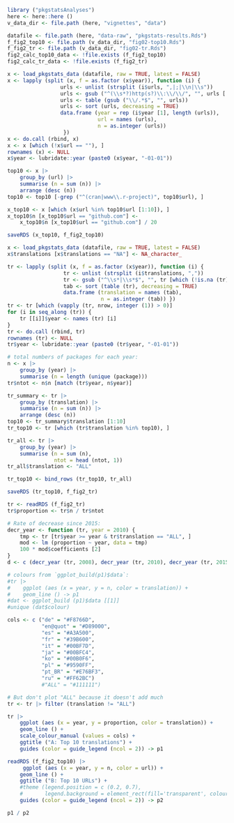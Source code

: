 
```r
library ("pkgstatsAnalyses")
here <- here::here ()
v_data_dir <- file.path (here, "vignettes", "data")

datafile <- file.path (here, "data-raw", "pkgstats-results.Rds")
f_fig2_top10 <- file.path (v_data_dir, "fig02-top10.Rds")
f_fig2_tr <- file.path (v_data_dir, "fig02-tr.Rds")
fig2_calc_top10_data <- !file.exists (f_fig2_top10)
fig2_calc_tr_data <- !file.exists (f_fig2_tr)

```

```r
x <- load_pkgstats_data (datafile, raw = TRUE, latest = FALSE)
x <- lapply (split (x, f = as.factor (x$year)), function (i) {
                 urls <- unlist (strsplit (i$urls, ",|;|\\n|\\s"))
                 urls <- gsub ("^(\\s*?)http(s?)\\:\\/\\/", "", urls [!is.na (urls)])
                 urls <- table (gsub ("\\/.*$", "", urls))
                 urls <- sort (urls, decreasing = TRUE)
                 data.frame (year = rep (i$year [1], length (urls)),
                             url = names (urls),
                             n = as.integer (urls))
                  })
x <- do.call (rbind, x)
x <- x [which (!x$url == ""), ]
rownames (x) <- NULL
x$year <- lubridate::year (paste0 (x$year, "-01-01"))

top10 <- x |>
    group_by (url) |>
    summarise (n = sum (n)) |>
    arrange (desc (n))
top10 <- top10 [-grep ("^(cran|www\\.r-project)", top10$url), ]

x_top10 <- x [which (x$url %in% top10$url [1:10]), ]
x_top10$n [x_top10$url == "github.com"] <-
    x_top10$n [x_top10$url == "github.com"] / 20

saveRDS (x_top10, f_fig2_top10)
```

```r
x <- load_pkgstats_data (datafile, raw = TRUE, latest = FALSE)
x$translations [x$translations == "NA"] <- NA_character_

tr <- lapply (split (x, f = as.factor (x$year)), function (i) {
                  tr <- unlist (strsplit (i$translations, ","))
                  tr <- gsub ("^\\s*|\\s*$", "", tr [which (!is.na (tr))])
                  tab <- sort (table (tr), decreasing = TRUE)
                  data.frame (translation = names (tab),
                              n = as.integer (tab)) })
tr <- tr [which (vapply (tr, nrow, integer (1)) > 0)]
for (i in seq_along (tr)) {
    tr [[i]]$year <- names (tr) [i]
}
tr <- do.call (rbind, tr)
rownames (tr) <- NULL
tr$year <- lubridate::year (paste0 (tr$year, "-01-01"))

# total numbers of packages for each year:
n <- x |>
    group_by (year) |>
    summarise (n = length (unique (package)))
tr$ntot <- n$n [match (tr$year, n$year)]

tr_summary <- tr |>
    group_by (translation) |>
    summarise (n = sum (n)) |>
    arrange (desc (n))
top10 <- tr_summary$translation [1:10]
tr_top10 <- tr [which (tr$translation %in% top10), ]

tr_all <- tr |>
    group_by (year) |>
    summarise (n = sum (n),
               ntot = head (ntot, 1))
tr_all$translation <- "ALL"

tr_top10 <- bind_rows (tr_top10, tr_all)

saveRDS (tr_top10, f_fig2_tr)
```




```r

tr <- readRDS (f_fig2_tr)
tr$proportion <- tr$n / tr$ntot

# Rate of decrease since 2015:
decr_year <- function (tr, year = 2010) {
    tmp <- tr [tr$year >= year & tr$translation == "ALL", ]
    mod <- lm (proportion ~ year, data = tmp)
    100 * mod$coefficients [2]
}
d <- c (decr_year (tr, 2008), decr_year (tr, 2010), decr_year (tr, 2015))

# colours from `ggplot_build(p1)$data`:
#tr |>
#    ggplot (aes (x = year, y = n, color = translation)) +
#    geom_line () -> p1
#dat <- ggplot_build (p1)$data [[1]]
#unique (dat$colour)

cols <- c ("de" = "#F8766D",
           "en@quot" = "#D89000",
           "es" = "#A3A500",
           "fr" = "#39B600",
           "it" = "#00BF7D",
           "ja" = "#00BFC4",
           "ko" = "#00B0F6",
           "pl" = "#9590FF",
           "pt_BR" = "#E76BF3",
           "ru" = "#FF62BC")
           #"ALL" = "#111111")

# But don't plot "ALL" because it doesn't add much
tr <- tr |> filter (translation != "ALL")

tr |>
    ggplot (aes (x = year, y = proportion, color = translation)) +
    geom_line () +
    scale_colour_manual (values = cols) +
    ggtitle ("A: Top 10 translations") +
    guides (color = guide_legend (ncol = 2)) -> p1

readRDS (f_fig2_top10) |>
     ggplot (aes (x = year, y = n, color = url)) +
    geom_line () +
    ggtitle ("B: Top 10 URLs") +
    #theme (legend.position = c (0.2, 0.7),
    #       legend.background = element_rect(fill='transparent', colour='transparent')) +
    guides (color = guide_legend (ncol = 2)) -> p2

p1 / p2
```
